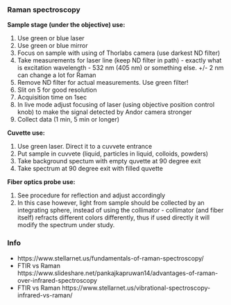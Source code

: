 ### Raman spectroscopy

__Sample stage (under the objective) use:__

  1. Use green or blue laser
  1. Use green or blue mirror
  2. Focus on sample with using of Thorlabs camera (use darkest ND filter)
  4. Take measurements for laser line (keep ND filter in path) - exactly what is excitation wavelength - 532 nm (405 nm) or something else. +/- 2 nm can change a lot for Raman
  3. Remove ND filter for actual measurements. Use green filter!
  5. Slit on 5 for good resolution
  6. Acquisition time on 1sec
  7. In live mode adjust focusing of laser (using objective position control knob) to make the signal detected by Andor camera stronger
  8. Collect data (1 min, 5 min or longer)
  

__Cuvette use:__

  1. Use green laser. Direct it to a cuvvete entrance
  2. Put sample in cuvvete (liquid, particles in liquid, colloids, powders)
  3. Take background spectum with empty quvette at 90 degree exit
  5. Take spectrum at 90 degree exit with filled quvette
  
__Fiber optics probe use:__

1. See procedure for reflection and adjust accordingly
2. In this case however, light from sample should be collected by an integrating sphere, instead of using the collimator - collimator (and fiber itself) refracts different colors differently, thus if used directly it will modify the spectrum under study. 


### Info

* https://www.stellarnet.us/fundamentals-of-raman-spectroscopy/
* FTIR vs Raman https://www.slideshare.net/pankajkapruwan14/advantages-of-raman-over-infrared-spectroscopy
* FTIR vs Raman https://www.stellarnet.us/vibrational-spectroscopy-infrared-vs-raman/
